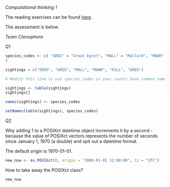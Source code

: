 *Computational thinking 1*

The reading exercises can be found [here](reading.md).

The assessment is below.

*Team Ctenophora*

Q1

```r

species_codes <- c( "GREG" = "Great Egret", "MALL" = "Mallard", "MAWR" = "Marsh Wren", "KILL" = "Killdeer"
)

sightings = c("GREG", "GREG", "MALL", "MAWR", "KILL", "GREG")

# Modify this line to use species_codes so your counts have common names

sightings <- table(sightings)
sightings[]

names(sightings) <- species_codes

setNames(table(sightings), species_codes)
```

Q2

Why adding 1 to a POSIXct datetime object increments it by a second - because the value of POSIXct vectors represents the number of seconds since January 1, 1970 (a double) and spit out a datetime format.

The default origin is 1970-01-01.

```r
new_now <- as.POSIXct(0, origin = "2000-01-01 12:00:00", tz = "UTC")
```

How to take away the POSIXct class?

```r
new_now
```
